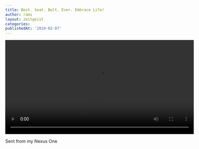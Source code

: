 ```yaml
---
title: Best. Seat. Belt. Ever. Embrace Life!
author: rami
layout: zeitgeist
categories:
publishedAt: '2010-02-07'
---
```


<video controls width="600">
    <source src="/assets/videos/content/zeitgeist/best-seat-belt-ever.mp4"
            type="video/mp4"/>
    Sorry, your browser doesn't support embedded videos.
</video>


Sent from my Nexus One
